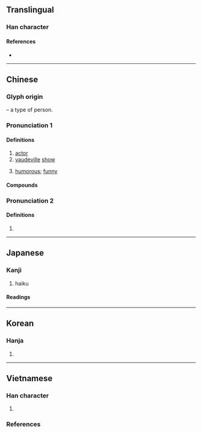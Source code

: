 {{character info/new}}
==Translingual==

===Han character===
{{Han char|rn=9|rad=人|as=08|sn=10|four=21211|canj=OLMY|ids=⿰亻非}}

====References====
* {{Han ref|kx=0106.100|dkj=00726|dj=0226.050|hdz=10174.030|uh=4FF3|ud=20467|bh=ADD6|bd=44502}}

----

==Chinese==
{{zh-forms}}

===Glyph origin===
{{Han etym}}
{{Han compound|人|alt1=亻|t1=person|非|ls=psc|c1=s|c2=p}} – a type of person.

===Pronunciation 1===
{{zh-pron
|m=pái
|c=paai4
|mc=y
|oc=y
|ma=
|cat=n,a
}}

====Definitions====
{{zh-hanzi}}

# [[actor]]
# [[vaudeville]] [[show]]
# {{lb|zh|literary}} [[humorous]]; [[funny]]

====Compounds====
{{zh-der|俳笑|俳體|俳優體|俳倡|俳句|俳賦|俳諧|俳優|俳謔|詼俳}}

===Pronunciation 2===
{{zh-pron
|m=pái
|cat=
}}

====Definitions====
{{zh-hanzi}}

# {{zh-only|俳佪}}

----

==Japanese==

===Kanji===
{{ja-kanji|grade=6|rs=人08}}

# haiku

====Readings====
{{ja-readings
|goon=べ
|kanon=はい
|kun=わざおぎ-
}}

----

==Korean==

===Hanja===
{{ko-hanja|hangeul=배|rv=bae|mr=pae}}

# {{defn|lang=ko|sort=人08}}

----

==Vietnamese==

===Han character===
{{vi-readings|rs=人08
|hanviet=bài-btcn
|phienthiet=
|nom=
}}

# {{defn|lang=vi|sort=人08}}

===References===
<references/>
